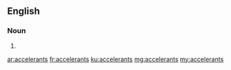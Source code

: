 ==English==

===Noun===
{{head|en}}

# {{plural of|accelerant}}

[[ar:accelerants]]
[[fr:accelerants]]
[[ku:accelerants]]
[[mg:accelerants]]
[[my:accelerants]]